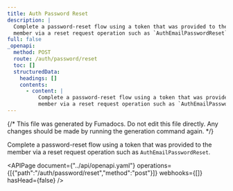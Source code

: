```yaml
---
title: Auth Password Reset
description: |
  Complete a password-reset flow using a token that was provided to the
  member via a reset request operation such as `AuthEmailPasswordReset`.
full: false
_openapi:
  method: POST
  route: /auth/password/reset
  toc: []
  structuredData:
    headings: []
    contents:
      - content: |
          Complete a password-reset flow using a token that was provided to the
          member via a reset request operation such as `AuthEmailPasswordReset`.
---
```


{/* This file was generated by Fumadocs. Do not edit this file directly. Any changes should be made by running the generation command again. */}

Complete a password-reset flow using a token that was provided to the
member via a reset request operation such as `AuthEmailPasswordReset`.


<APIPage document={"../api/openapi.yaml"} operations={[{"path":"/auth/password/reset","method":"post"}]} webhooks={[]} hasHead={false} />